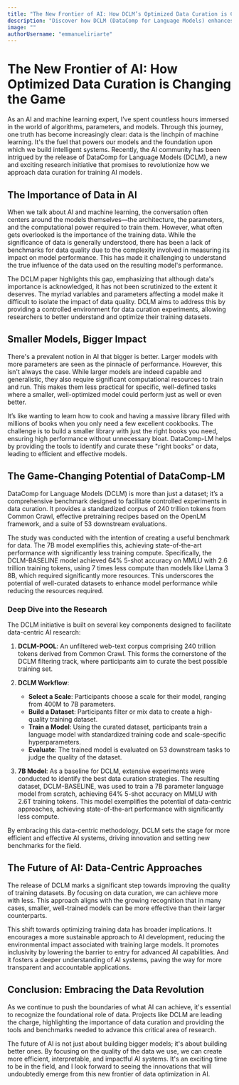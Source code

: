 ```yaml
---
title: "The New Frontier of AI: How DCLM’s Optimized Data Curation is Changing the Game"
description: "Discover how DCLM (DataComp for Language Models) enhances language model training with advanced data curation techniques, including filtering, deduplication, and quality monitoring, to boost model performance and reliability."
image: ""
authorUsername: "emmanueliriarte"
---
```


# The New Frontier of AI: How Optimized Data Curation is Changing the Game

As an AI and machine learning expert, I’ve spent countless hours immersed in the world of algorithms, parameters, and models. Through this journey, one truth has become increasingly clear: data is the linchpin of machine learning. It's the fuel that powers our models and the foundation upon which we build intelligent systems. Recently, the AI community has been intrigued by the release of DataComp for Language Models (DCLM), a new and exciting research initiative that promises to revolutionize how we approach data curation for training AI models.

## The Importance of Data in AI

When we talk about AI and machine learning, the conversation often centers around the models themselves—the architecture, the parameters, and the computational power required to train them. However, what often gets overlooked is the importance of the training data. While the significance of data is generally understood, there has been a lack of benchmarks for data quality due to the complexity involved in measuring its impact on model performance. This has made it challenging to understand the true influence of the data used on the resulting model's performance.

The DCLM paper highlights this gap, emphasizing that although data's importance is acknowledged, it has not been scrutinized to the extent it deserves. The myriad variables and parameters affecting a model make it difficult to isolate the impact of data quality. DCLM aims to address this by providing a controlled environment for data curation experiments, allowing researchers to better understand and optimize their training datasets.

## Smaller Models, Bigger Impact

There's a prevalent notion in AI that bigger is better. Larger models with more parameters are seen as the pinnacle of performance. However, this isn't always the case. While larger models are indeed capable and generalistic, they also require significant computational resources to train and run. This makes them less practical for specific, well-defined tasks where a smaller, well-optimized model could perform just as well or even better.

It’s like wanting to learn how to cook and having a massive library filled with millions of books when you only need a few excellent cookbooks. The challenge is to build a smaller library with just the right books you need, ensuring high performance without unnecessary bloat. DataComp-LM helps by providing the tools to identify and curate these "right books" or data, leading to efficient and effective models.

## The Game-Changing Potential of DataComp-LM

DataComp for Language Models (DCLM) is more than just a dataset; it’s a comprehensive benchmark designed to facilitate controlled experiments in data curation. It provides a standardized corpus of 240 trillion tokens from Common Crawl, effective pretraining recipes based on the OpenLM framework, and a suite of 53 downstream evaluations.

The study was conducted with the intention of creating a useful benchmark for data. The 7B model exemplifies this, achieving state-of-the-art performance with significantly less training compute. Specifically, the DCLM-BASELINE model achieved 64% 5-shot accuracy on MMLU with 2.6 trillion training tokens, using 7 times less compute than models like Llama 3 8B, which required significantly more resources. This underscores the potential of well-curated datasets to enhance model performance while reducing the resources required.

### Deep Dive into the Research

The DCLM initiative is built on several key components designed to facilitate data-centric AI research:

1. **DCLM-POOL**: An unfiltered web-text corpus comprising 240 trillion tokens derived from Common Crawl. This forms the cornerstone of the DCLM filtering track, where participants aim to curate the best possible training set.

2. **DCLM Workflow**:
   - **Select a Scale**: Participants choose a scale for their model, ranging from 400M to 7B parameters.
   - **Build a Dataset**: Participants filter or mix data to create a high-quality training dataset.
   - **Train a Model**: Using the curated dataset, participants train a language model with standardized training code and scale-specific hyperparameters.
   - **Evaluate**: The trained model is evaluated on 53 downstream tasks to judge the quality of the dataset.

3. **7B Model**: As a baseline for DCLM, extensive experiments were conducted to identify the best data curation strategies. The resulting dataset, DCLM-BASELINE, was used to train a 7B parameter language model from scratch, achieving 64% 5-shot accuracy on MMLU with 2.6T training tokens. This model exemplifies the potential of data-centric approaches, achieving state-of-the-art performance with significantly less compute.

By embracing this data-centric methodology, DCLM sets the stage for more efficient and effective AI systems, driving innovation and setting new benchmarks for the field.

## The Future of AI: Data-Centric Approaches

The release of DCLM marks a significant step towards improving the quality of training datasets. By focusing on data curation, we can achieve more with less. This approach aligns with the growing recognition that in many cases, smaller, well-trained models can be more effective than their larger counterparts.

This shift towards optimizing training data has broader implications. It encourages a more sustainable approach to AI development, reducing the environmental impact associated with training large models. It promotes inclusivity by lowering the barrier to entry for advanced AI capabilities. And it fosters a deeper understanding of AI systems, paving the way for more transparent and accountable applications.

## Conclusion: Embracing the Data Revolution

As we continue to push the boundaries of what AI can achieve, it's essential to recognize the foundational role of data. Projects like DCLM are leading the charge, highlighting the importance of data curation and providing the tools and benchmarks needed to advance this critical area of research.

The future of AI is not just about building bigger models; it's about building better ones. By focusing on the quality of the data we use, we can create more efficient, interpretable, and impactful AI systems. It's an exciting time to be in the field, and I look forward to seeing the innovations that will undoubtedly emerge from this new frontier of data optimization in AI.

